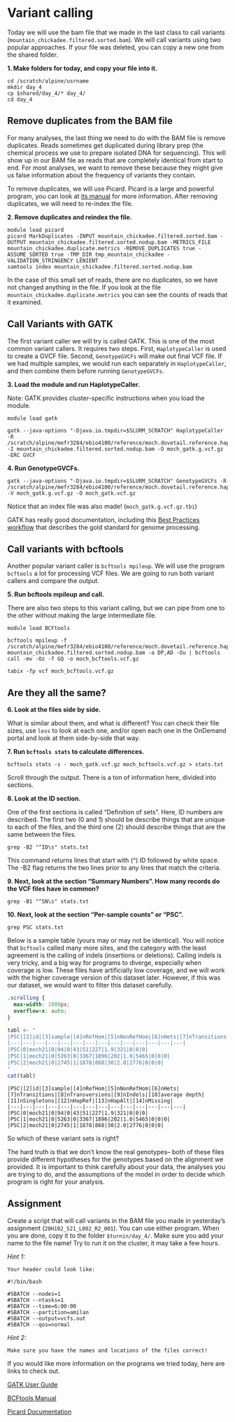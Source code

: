 # Variant calling

Today we will use the bam file that we made in the last class to call variants (`mountain_chickadee.filtered.sorted.bam`). We will call variants using two popular approaches. 
If your file was deleted, you can copy a new one from the shared folder. 

**1. Make folders for today, and copy your file into it.**

```cat
cd /scratch/alpine/usrname
mkdir day_4 
cp $shared/day_4/* day_4/
cd day_4 
```


## Remove duplicates from the BAM file

For many analyses, the last thing we need to do with the BAM file is remove duplicates. Reads sometimes get duplicated during library prep (the chemical process we use to prepare isolated DNA for sequencing). This will show up in our BAM file as reads that are completely identical from start to end. For most analyses, we want to remove these because they might give us false information about the frequency of variants they contain. 

To remove duplicates, we will use Picard. Picard is a large and powerful program, you can look at [its manual](https://broadinstitute.github.io/picard/) for more information. After removing duplicates, we will need to re-index the file. 

**2. Remove duplicates and reindex the file.**

```cat
module load picard 
picard MarkDuplicates -INPUT mountain_chickadee.filtered.sorted.bam -OUTPUT mountain_chickadee.filtered.sorted.nodup.bam -METRICS_FILE mountain_chickadee.duplicate.metrics -REMOVE_DUPLICATES true -ASSUME_SORTED true -TMP_DIR tmp_mountain_chickadee -VALIDATION_STRINGENCY LENIENT
samtools index mountain_chickadee.filtered.sorted.nodup.bam
```

In the case of this small set of reads, there are no duplicates, so we have not changed anything in the file. If you look at the file `mountain_chickadee.duplicate.metrics` you can see the counts of reads that it examined. 

## Call Variants with GATK

The first variant caller we will try is called GATK. This is one of the most common variant callers. It requires two steps. First, `HaplotypeCaller` is used to create a GVCF file. Second, `GenotypeGVCFs` will make out final VCF file. If we had multiple samples, we would run each separately in `HaplotypeCaller`, and then combine them before running `GenotypeGVCFs`. 

**3. Load the module and run HaplotypeCaller.**

Note: GATK provides cluster-specific instructions when you load the module. 

```cat

module load gatk

gatk --java-options "-Djava.io.tmpdir=$SLURM_SCRATCH" HaplotypeCaller -R /scratch/alpine/mefr3284/ebio4100/reference/moch.dovetail.reference.hap1.scaffolds.renamed.fasta -I mountain_chickadee.filtered.sorted.nodup.bam -O moch_gatk.g.vcf.gz -ERC GVCF

```

**4. Run GenotypeGVCFs. ** 

```cat

gatk --java-options "-Djava.io.tmpdir=$SLURM_SCRATCH" GenotypeGVCFs -R /scratch/alpine/mefr3284/ebio4100/reference/moch.dovetail.reference.hap1.scaffolds.renamed.fasta -V moch_gatk.g.vcf.gz -O moch_gatk.vcf.gz

```

Notice that an index file was also made! (`moch_gatk.g.vcf.gz.tbi`)

GATK has really good documentation, including this [Best Practices workflow](https://gatk.broadinstitute.org/hc/en-us) that describes the gold standard for genome processing. 

## Call variants with bcftools 

Another popular variant caller is `bcftools mpileup`. We will use the program `bcftools` a lot for processing VCF files. We are going to run both variant callers and compare the output. 

**5. Run bcftools mpileup and call.**

There are also two steps to this variant calling, but we can pipe from one to the other without making the large intermediate file. 


```cat

module load BCFtools

bcftools mpileup -f /scratch/alpine/mefr3284/ebio4100/reference/moch.dovetail.reference.hap1.scaffolds.renamed.fasta mountain_chickadee.filtered.sorted.nodup.bam -a DP,AD -Ou | bcftools call -mv -Oz -f GQ -o moch_bcftools.vcf.gz

tabix -fp vcf moch_bcftools.vcf.gz

```


## Are they all the same? 

**6. Look at the files side by side.** 

What is similar about them, and what is different? You can check their file sizes, use `less` to look at each one, and/or open each one in the OnDemand portal and look at them side-by-side that way. 

**7. Run `bcftools stats` to calculate differences. **

```cat

bcftools stats -s - moch_gatk.vcf.gz moch_bcftools.vcf.gz > stats.txt

```

Scroll through the output. There is a ton of information here, divided into sections. 

**8. Look at the ID section.**

One of the first sections is called "Definition of sets". Here, ID numbers are described. The first two (0 and 1) should be describe things that are unique to each of the files, and the third one (2) should describe things that are the same between the files. 

```cat

grep -B2 "^ID\s" stats.txt

```

This command returns lines that start with (^) ID followed by white space. The -B2 flag returns the two lines prior to any lines that match the criteria. 


**9. Next, look at the section "Summary Numbers". How many records do the VCF files have in common?** 

```cat

grep -B1 "^SN\s" stats.txt

```

**10. Next, look at the section "Per-sample counts" or "PSC". **

```cat

grep PSC stats.txt

```

Below is a sample table (yours may or may not be identical). You will notice that `bcftools` called many more sites, and the category with the least agreement is the calling of indels (insertions or deletions). Calling indels is very tricky, and a big way for programs to diverge, especially when coverage is low. These files have artificially low coverage, and we will work with the higher coverage version of this dataset later. However, if this was our dataset, we would want to filter this dataset carefully. 

```css
.scrolling {
  max-width: 1000px;
  overflow-x: auto;
}
```


```r
tabl <- "
|PSC|[2]id|[3]sample|[4]nRefHom|[5]nNonRefHom|[6]nHets|[7]nTransitions|[8]nTransversions|[9]nIndels|[10]average depth|[11]nSingletons|[12]nHapRef|[13]nHapAlt|[14]nMissing|
|---|---|---|---|---|---|---|---|---|---|---|---|---|---|
|PSC|0|moch21|0|94|0|43|51|227|1.9|321|0|0|0|
|PSC|1|moch21|0|5263|0|3367|1896|202|1.0|5465|0|0|0|
|PSC|2|moch21|0|2745|1|1878|868|30|2.0|2776|0|0|0|
"
cat(tabl) 
```

```{style="max-width: 1000px;"}
|PSC|[2]id|[3]sample|[4]nRefHom|[5]nNonRefHom|[6]nHets|[7]nTransitions|[8]nTransversions|[9]nIndels|[10]average depth|[11]nSingletons|[12]nHapRef|[13]nHapAlt|[14]nMissing|
|---|---|---|---|---|---|---|---|---|---|---|---|---|---|
|PSC|0|moch21|0|94|0|43|51|227|1.9|321|0|0|0|
|PSC|1|moch21|0|5263|0|3367|1896|202|1.0|5465|0|0|0|
|PSC|2|moch21|0|2745|1|1878|868|30|2.0|2776|0|0|0|
```

So which of these variant sets is right? 

The hard truth is that we don't know the real genotypes-- both of these files provide different hypotheses for the genotypes based on the alignment we provided. It is important to think carefully about your data, the analyses you are trying to do, and the assumptions of the model in order to decide which program is right for your analysis.  

## Assignment 

Create a script that will call variants in the BAM file you made in yesterday's assignment (`20H102_S21_L002_R2_001`). You can use either program. When you are done, copy it to the folder `$turnin/day_4/`. Make sure you add your name to the file name! Try to run it on the cluster, it may take a few hours. 

*Hint 1:*

```cat

Your header could look like: 
  
#!/bin/bash

#SBATCH --nodes=1
#SBATCH --ntasks=1
#SBATCH --time=6:00:00
#SBATCH --partition=amilan 
#SBATCH --output=vcfs.out
#SBATCH --qos=normal

```

*Hint 2:*

```cat

Make sure you have the names and locations of the files correct! 

```


::: {.learning data=latex=""}
If you would like more information on the programs we tried today, here are links to check out. 

[GATK User Guide](https://gatk.broadinstitute.org/hc/en-us)

[BCFtools Manual](https://samtools.github.io/bcftools/bcftools.html)

[Picard Documentation](https://broadinstitute.github.io/picard/)

:::

